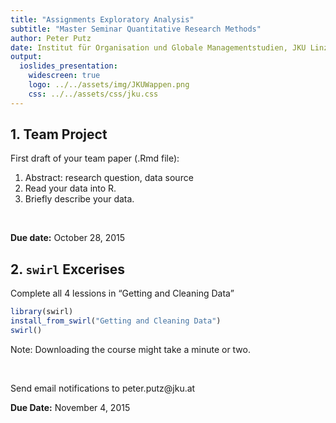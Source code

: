 ```yaml
---
title: "Assignments Exploratory Analysis"
subtitle: "Master Seminar Quantitative Research Methods"
author: Peter Putz
date: Institut für Organisation und Globale Managementstudien, JKU Linz
output: 
  ioslides_presentation:
    widescreen: true
    logo: ../../assets/img/JKUWappen.png
    css: ../../assets/css/jku.css
---
```


## 1. Team Project

First draft of your team paper (.Rmd file):

1. Abstract: research question, data source
2. Read your data into R.
3. Briefly describe your data.

\

**Due date:** October 28, 2015



## 2. `swirl` Excerises

Complete all 4 lessions in "Getting and Cleaning Data"

```r
library(swirl)
install_from_swirl("Getting and Cleaning Data")
swirl()
```

Note: Downloading the course might take a minute or two.

\

Send email notifications to peter.putz@jku.at

**Due Date:** November 4, 2015